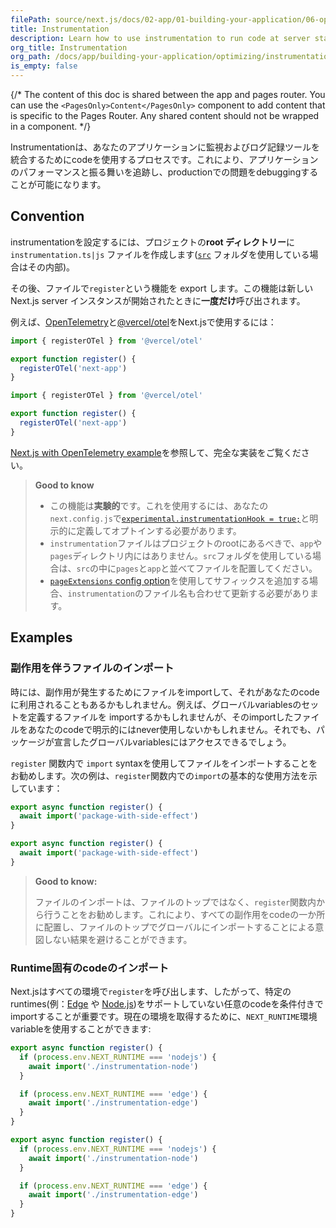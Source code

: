 ```yaml
---
filePath: source/next.js/docs/02-app/01-building-your-application/06-optimizing/09-instrumentation.mdx
title: Instrumentation
description: Learn how to use instrumentation to run code at server startup in your Next.js app
org_title: Instrumentation
org_path: /docs/app/building-your-application/optimizing/instrumentation
is_empty: false
---
```


{/* The content of this doc is shared between the app and pages router. You can use the `<PagesOnly>Content</PagesOnly>` component to add content that is specific to the Pages Router. Any shared content should not be wrapped in a component. */}

Instrumentationは、あなたのアプリケーションに監視およびログ記録ツールを統合するためにcodeを使用するプロセスです。これにより、アプリケーションのパフォーマンスと振る舞いを追跡し、productionでの問題をdebuggingすることが可能になります。

## Convention

instrumentationを設定するには、プロジェクトの**root ディレクトリー**に`instrumentation.ts|js` ファイルを作成します([`src`](/ja/javascript/next.js/v14/02-app/01-building-your-application/07-configuring/06-src-directory) フォルダを使用している場合はその内部)。

その後、ファイルで`register`という機能を export します。この機能は新しい Next.js server インスタンスが開始されたときに**一度だけ**呼び出されます。

例えば、[OpenTelemetry](https://opentelemetry.io/)と[@vercel/otel](https://github.com/vercel/otel)をNext.jsで使用するには：

```ts:instrumentation.ts
import { registerOTel } from '@vercel/otel'

export function register() {
  registerOTel('next-app')
}
```

```js:instrumentation.js
import { registerOTel } from '@vercel/otel'

export function register() {
  registerOTel('next-app')
}
```

[Next.js with OpenTelemetry example](https://github.com/vercel/next.js/tree/canary/examples/with-opentelemetry)を参照して、完全な実装をご覧ください。

> **Good to know**
>
> - この機能は**実験的**です。これを使用するには、あなたの`next.config.js`で[`experimental.instrumentationHook = true;`](/ja/javascript/next.js/v14/02-app/02-api-reference/05-next-config-js/instrumentationHook)と明示的に定義してオプトインする必要があります。
> - `instrumentation`ファイルはプロジェクトのrootにあるべきで、`app`や`pages`ディレクトリ内にはありません。`src`フォルダを使用している場合は、`src`の中に`pages`と`app`と並べてファイルを配置してください。
> - [`pageExtensions` config option](/ja/javascript/next.js/v14/02-app/02-api-reference/05-next-config-js/pageExtensions)を使用してサフィックスを追加する場合、`instrumentation`のファイル名も合わせて更新する必要があります。

## Examples

### 副作用を伴うファイルのインポート

時には、副作用が発生するためにファイルをimportして、それがあなたのcodeに利用されることもあるかもしれません。例えば、グローバルvariablesのセットを定義するファイルを importするかもしれませんが、そのimportしたファイルをあなたのcodeで明示的にはnever使用しないかもしれません。それでも、パッケージが宣言したグローバルvariablesにはアクセスできるでしょう。

`register` 関数内で `import` syntaxを使用してファイルをインポートすることをお勧めします。次の例は、`register`関数内での`import`の基本的な使用方法を示しています：

```ts:instrumentation.ts
export async function register() {
  await import('package-with-side-effect')
}
```

```js:instrumentation.js
export async function register() {
  await import('package-with-side-effect')
}
```

> **Good to know:**
>
> ファイルのインポートは、ファイルのトップではなく、`register`関数内から行うことをお勧めします。これにより、すべての副作用をcodeの一か所に配置し、ファイルのトップでグローバルにインポートすることによる意図しない結果を避けることができます。

### Runtime固有のcodeのインポート

Next.jsはすべての環境で`register`を呼び出します、したがって、特定のruntimes(例：[Edge](/ja/javascript/next.js/v14/02-app/01-building-your-application/03-rendering/04-edge-and-nodejs-runtimes#edge-runtime) や [Node.js](/docs/app/building-your-application/rendering/edge-and-nodejs-runtimes#nodejs-runtime))をサポートしていない任意のcodeを条件付きでimportすることが重要です。現在の環境を取得するために、`NEXT_RUNTIME`環境variableを使用することができます:

```ts:instrumentation.ts
export async function register() {
  if (process.env.NEXT_RUNTIME === 'nodejs') {
    await import('./instrumentation-node')
  }

  if (process.env.NEXT_RUNTIME === 'edge') {
    await import('./instrumentation-edge')
  }
}
```

```js:instrumentation.js
export async function register() {
  if (process.env.NEXT_RUNTIME === 'nodejs') {
    await import('./instrumentation-node')
  }

  if (process.env.NEXT_RUNTIME === 'edge') {
    await import('./instrumentation-edge')
  }
}
```
